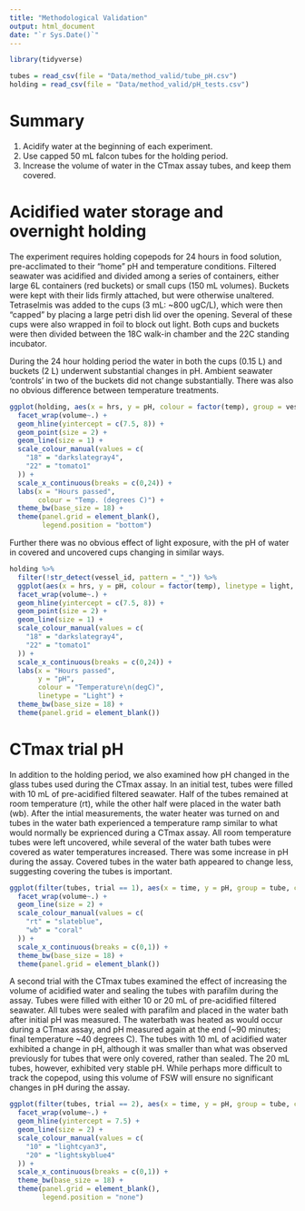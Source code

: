 ```yaml
---
title: "Methodological Validation"
output: html_document
date: "`r Sys.Date()`"
---
```


```r
library(tidyverse)

tubes = read_csv(file = "Data/method_valid/tube_pH.csv")
holding = read_csv(file = "Data/method_valid/pH_tests.csv")
```

# Summary
1. Acidify water at the beginning of each experiment. 
2. Use capped 50 mL falcon tubes for the holding period. 
3. Increase the volume of water in the CTmax assay tubes, and keep them covered. 

# Acidified water storage and overnight holding   
The experiment requires holding copepods for 24 hours in food solution, pre-acclimated to their "home" pH and temperature conditions. Filtered seawater was acidified and divided among a series of containers, either large 6L containers (red buckets) or small cups (150 mL volumes). Buckets were kept with their lids firmly attached, but were otherwise unaltered. Tetraselmis was added to the cups (3 mL: ~800 ugC/L), which were then "capped" by placing a large petri dish lid over the opening. Several of these cups were also wrapped in foil to block out light. Both cups and buckets were then divided between the 18C walk-in chamber and the 22C standing incubator.   

During the 24 hour holding period the water in both the cups (0.15 L) and buckets (2 L) underwent substantial changes in pH. Ambient seawater 'controls' in two of the buckets did not change substantially. There was also no obvious difference between temperature treatments. 

```r
ggplot(holding, aes(x = hrs, y = pH, colour = factor(temp), group = vessel_id)) + 
  facet_wrap(volume~.) + 
  geom_hline(yintercept = c(7.5, 8)) + 
  geom_point(size = 2) +
  geom_line(size = 1) + 
  scale_colour_manual(values = c(
    "18" = "darkslategray4", 
    "22" = "tomato1"
  )) + 
  scale_x_continuous(breaks = c(0,24)) +
  labs(x = "Hours passed",
       colour = "Temp. (degrees C)") + 
  theme_bw(base_size = 18) + 
  theme(panel.grid = element_blank(),
        legend.position = "bottom")
```

Further there was no obvious effect of light exposure, with the pH of water in covered and uncovered cups changing in similar ways. 
```r
holding %>%  
  filter(!str_detect(vessel_id, pattern = "_")) %>% 
  ggplot(aes(x = hrs, y = pH, colour = factor(temp), linetype = light, group = vessel_id)) + 
  facet_wrap(volume~.) + 
  geom_hline(yintercept = c(7.5, 8)) + 
  geom_point(size = 2) +
  geom_line(size = 1) + 
  scale_colour_manual(values = c(
    "18" = "darkslategray4", 
    "22" = "tomato1"
  )) + 
  scale_x_continuous(breaks = c(0,24)) +
  labs(x = "Hours passed", 
       y = "pH", 
       colour = "Temperature\n(degC)",
       linetype = "Light") + 
  theme_bw(base_size = 18) + 
  theme(panel.grid = element_blank())
```

# CTmax trial pH 
In addition to the holding period, we also examined how pH changed in the glass tubes used during the CTmax assay. In an initial test, tubes were filled with 10 mL of pre-acidified filtered seawater. Half of the tubes remained at room temperature (rt), while the other half were placed in the water bath (wb). After the intial measurements, the water heater was turned on and tubes in the water bath experienced a temperature ramp similar to what would normally be exprienced during a CTmax assay. All room temperature tubes were left uncovered, while several of the water bath tubes were covered as water temperatures increased. There was some increase in pH during the assay. Covered tubes in the water bath appeared to change less, suggesting covering the tubes is important. 
```r
ggplot(filter(tubes, trial == 1), aes(x = time, y = pH, group = tube, colour = temp, linetype = cover)) + 
  facet_wrap(volume~.) +  
  geom_line(size = 2) + 
  scale_colour_manual(values = c(
    "rt" = "slateblue",
    "wb" = "coral"
  )) + 
  scale_x_continuous(breaks = c(0,1)) + 
  theme_bw(base_size = 18) + 
  theme(panel.grid = element_blank())
```

A second trial with the CTmax tubes examined the effect of increasing the volume of acidified water and sealing the tubes with parafilm during the assay. Tubes were filled with either 10 or 20 mL of pre-acidified filtered seawater. All tubes were sealed with parafilm and placed in the water bath after initial pH was measured. The waterbath was heated as would occur during a CTmax assay, and pH measured again at the end (~90 minutes; final temperature ~40 degrees C). The tubes with 10 mL of acidified water exhibited a change in pH, although it was smaller than what was observed previously for tubes that were only covered, rather than sealed. The 20 mL tubes, however, exhibited very stable pH. While perhaps more difficult to track the copepod, using this volume of FSW will ensure no significant changes in pH during the assay. 
```r
ggplot(filter(tubes, trial == 2), aes(x = time, y = pH, group = tube, colour = factor(volume))) + 
  facet_wrap(volume~.) +
  geom_hline(yintercept = 7.5) + 
  geom_line(size = 2) + 
  scale_colour_manual(values = c(
    "10" = "lightcyan3",
    "20" = "lightskyblue4"
  )) + 
  scale_x_continuous(breaks = c(0,1)) + 
  theme_bw(base_size = 18) + 
  theme(panel.grid = element_blank(),
        legend.position = "none")
```
